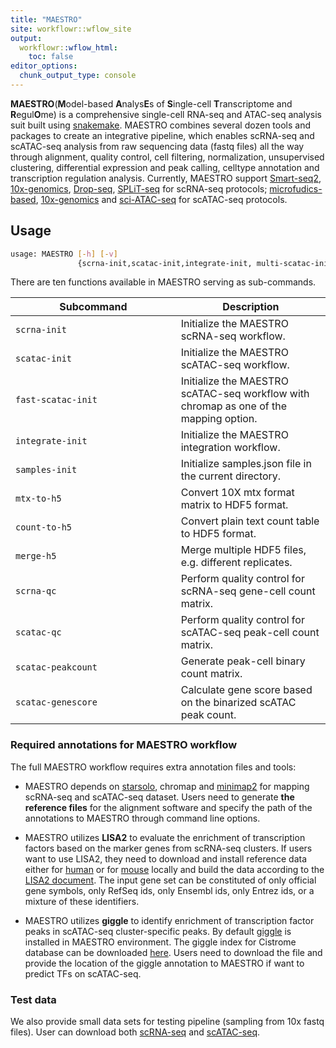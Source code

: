 ```yaml
---
title: "MAESTRO"
site: workflowr::wflow_site
output:
  workflowr::wflow_html:
    toc: false
editor_options:
  chunk_output_type: console
---
```


**MAESTRO**(**M**odel-based **A**nalys**E**s of **S**ingle-cell **T**ranscriptome and **R**egul**O**me) is a comprehensive single-cell RNA-seq and ATAC-seq analysis suit built using [snakemake](https://bitbucket.org/snakemake/snakemake/wiki/Home). MAESTRO combines several dozen tools and packages to create an integrative pipeline, which enables scRNA-seq and scATAC-seq analysis from raw sequencing data (fastq files) all the way through alignment, quality control, cell filtering, normalization, unsupervised clustering, differential expression and peak calling, celltype annotation and transcription regulation analysis. Currently, MAESTRO support [Smart-seq2](https://www.ncbi.nlm.nih.gov/pubmed/24385147), [10x-genomics](https://www.10xgenomics.com/solutions/single-cell/), [Drop-seq](https://www.cell.com/abstract/S0092-8674(15)00549-8), [SPLiT-seq](https://science.sciencemag.org/content/360/6385/176) for scRNA-seq protocols; [microfudics-based](https://www.ncbi.nlm.nih.gov/pubmed/26083756), [10x-genomics](https://www.10xgenomics.com/solutions/single-cell-atac/) and [sci-ATAC-seq](https://science.sciencemag.org/content/348/6237/910) for scATAC-seq protocols. 

## Usage

```bash
usage: MAESTRO [-h] [-v]
               {scrna-init,scatac-init,integrate-init, multi-scatac-init, samples-init, mtx-to-h5,count-to-h5,merge-h5,scrna-qc,scatac-qc,scatac-peakcount,scatac-genescore}
```

There are ten functions available in MAESTRO serving as sub-commands.

Subcommand | Description
-----------|----------
`scrna-init` | Initialize the MAESTRO scRNA-seq workflow.
`scatac-init` | Initialize the MAESTRO scATAC-seq workflow.
`fast-scatac-init` | Initialize the MAESTRO scATAC-seq workflow with chromap as one of the mapping option.
`integrate-init` | Initialize the MAESTRO integration workflow.
`samples-init` | Initialize samples.json file in the current directory.
`mtx-to-h5` | Convert 10X mtx format matrix to HDF5 format.
`count-to-h5` | Convert plain text count table to HDF5 format.
`merge-h5` | Merge multiple HDF5 files, e.g. different replicates.
`scrna-qc` | Perform quality control for scRNA-seq gene-cell count matrix.
`scatac-qc` | Perform quality control for scATAC-seq peak-cell count matrix.
`scatac-peakcount` | Generate peak-cell binary count matrix.
`scatac-genescore` | Calculate gene score based on the binarized scATAC peak count.

### Required annotations for MAESTRO workflow

The full MAESTRO workflow requires extra annotation files and tools:

* MAESTRO depends on [starsolo](https://github.com/alexdobin/STAR/blob/master/docs/STARsolo.md), chromap and [minimap2](https://github.com/lh3/minimap2) for mapping scRNA-seq and scATAC-seq dataset. Users need to generate **the reference files** for the alignment software and specify the path of the annotations to MAESTRO through command line options.

* MAESTRO utilizes **LISA2** to evaluate the enrichment of transcription factors based on the marker genes from scRNA-seq clusters. If users want to use LISA2, they need to download and install reference data either for [human](/project/dev/alynch/public_data/lisa_data/hg38_1000_2.0.h5) or for [mouse](http://cistrome.org/~alynch/data/lisa_data/mm10_1000_2.0.h5) locally and build the data according to the [LISA2 document](https://github.com/liulab-dfci/lisa2/blob/master/docs/troubleshooting.md). The input gene set can be constituted of only official gene symbols, only RefSeq ids, only Ensembl ids, only Entrez ids, or a mixture of these identifiers.

* MAESTRO utilizes **giggle** to identify enrichment of transcription factor peaks in scATAC-seq cluster-specific peaks. By default [giggle](https://github.com/ryanlayer/giggle) is installed in MAESTRO environment. The giggle index for Cistrome database can be downloaded [here](http://cistrome.org/~galib/MAESTRO/references/giggle.all.tar.gz). Users need to download the file and provide the location of the giggle annotation to MAESTRO if want to predict TFs on scATAC-seq.

### Test data

We also provide small data sets for testing pipeline (sampling from 10x fastq files). User can download both [scRNA-seq](http://cistrome.org/~galib/MAESTRO/MAESTRO_samples/rna_pbmc_1k_v3_fastqs_sampling.tar.gz) and [scATAC-seq](http://cistrome.org/~galib/MAESTRO/MAESTRO_samples/atac_pbmc_500_v1_fastqs_sampling.tar.gz).
